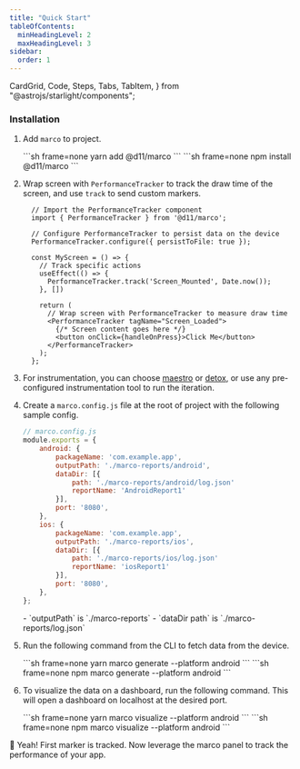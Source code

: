 ```yaml
---
title: "Quick Start"
tableOfContents:
  minHeadingLevel: 2
  maxHeadingLevel: 3
sidebar:
  order: 1
---
```


  CardGrid,
  Code,
  Steps,
  Tabs,
  TabItem,
} from "@astrojs/starlight/components";

### Installation

<Steps>

1. Add `marco` to project.

    <Tabs syncKey="package-manager">
      <TabItem label="yarn" icon="seti:yarn">
        ```sh frame=none
        yarn add @d11/marco
        ```
      </TabItem>
      <TabItem label="npm" icon="seti:npm">
        ```sh frame=none
        npm install @d11/marco
        ```
      </TabItem>
    </Tabs>

2. Wrap screen with `PerformanceTracker` to track the draw time of the screen, and use `track` to send custom markers.

    ```tsx
      // Import the PerformanceTracker component
      import { PerformanceTracker } from '@d11/marco';

      // Configure PerformanceTracker to persist data on the device
      PerformanceTracker.configure({ persistToFile: true });

      const MyScreen = () => {
        // Track specific actions
        useEffect(() => {
          PerformanceTracker.track('Screen_Mounted', Date.now());
        }, [])

        return (
          // Wrap screen with PerformanceTracker to measure draw time
          <PerformanceTracker tagName="Screen_Loaded">
            {/* Screen content goes here */}
            <button onClick={handleOnPress}>Click Me</button>
          </PerformanceTracker>
        );
      };
    ```

3. For instrumentation, you can choose [maestro](https://maestro.mobile.dev/platform-support/react-native) or [detox](https://wix.github.io/Detox/), or use any pre-configured instrumentation tool to run the iteration. 

4. Create a `marco.config.js` file at the root of project with the following sample config.

    ```js collapse={4-7, 10-13}
    // marco.config.js
    module.exports = {
    	android: {
    		packageName: 'com.example.app',
    		outputPath: './marco-reports/android',
    		dataDir: [{
    			path: './marco-reports/android/log.json'
    			reportName: 'AndroidReport1'
    		}],
    		port: '8080',
    	},
    	ios: {
    		packageName: 'com.example.app',
    		outputPath: './marco-reports/ios',
    		dataDir: [{
    			path: './marco-reports/ios/log.json'
    			reportName: 'iosReport1'
    		}],
    		port: '8080',
    	},
    };
    ```

    <Aside type="note" title="Defaults">
      - `outputPath` is `./marco-reports`
      - `dataDir path` is `./marco-reports/log.json`
    </Aside>

5. Run the following command from the CLI to fetch data from the device.

      <Tabs syncKey="package-manager">
      <TabItem label="yarn" icon="seti:yarn">
        ```sh frame=none
        yarn marco generate --platform android
        ```
      </TabItem>
      <TabItem label="npm" icon="seti:npm">
        ```sh frame=none
        npm marco generate --platform android
        ```
      </TabItem>
    </Tabs>

6. To visualize the data on a dashboard, run the following command. This will open a dashboard on localhost at the desired port.

      <Tabs syncKey="package-manager">
      <TabItem label="yarn" icon="seti:yarn">
        ```sh frame=none
        yarn marco visualize --platform android
        ```
      </TabItem>
      <TabItem label="npm" icon="seti:npm">
        ```sh frame=none
        npm marco visualize --platform android
        ```
      </TabItem>
    </Tabs>
</Steps>

🎉 Yeah! First marker is tracked. Now leverage the marco panel to track the performance of your app.
